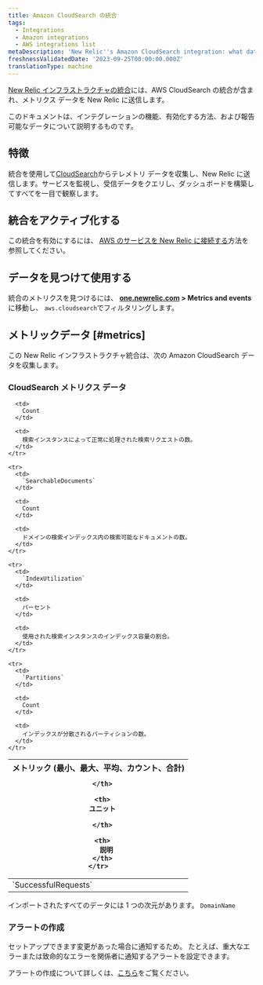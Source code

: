 ```yaml
---
title: Amazon CloudSearch の統合
tags:
  - Integrations
  - Amazon integrations
  - AWS integrations list
metaDescription: 'New Relic''s Amazon CloudSearch integration: what data it reports and how to enable it.'
freshnessValidatedDate: '2023-09-25T00:00:00.000Z'
translationType: machine
---
```


[New Relic インフラストラクチャの統合](/docs/infrastructure/integrations-getting-started/getting-started/introduction-infrastructure-integrations)には、AWS CloudSearch の統合が含まれ、メトリクス データを New Relic に送信します。

このドキュメントは、インテグレーションの機能、有効化する方法、および報告可能なデータについて説明するものです。

## 特徴

統合を使用して[CloudSearch](https://aws.amazon.com/cloudsearch/)からテレメトリ データを収集し、New Relic に送信します。サービスを監視し、受信データをクエリし、ダッシュボードを構築してすべてを一目で観察します。

## 統合をアクティブ化する

この統合を有効にするには、 [AWS のサービスを New Relic に接続する](/docs/infrastructure/amazon-integrations/connect/aws-metric-stream-setup/)方法を参照してください。

## データを見つけて使用する

統合のメトリクスを見つけるには、 **[one.newrelic.com](https://one.newrelic.com/all-capabilities) > Metrics and events** に移動し、 `aws.cloudsearch`でフィルタリングします。

## メトリックデータ [#metrics]

この New Relic インフラストラクチャ統合は、次の Amazon CloudSearch データを収集します。

### CloudSearch メトリクス データ

<table>
  <thead>
    <tr>
      <th style={{ width: "220px" }}>
        メトリック (最小、最大、平均、カウント、合計)  

      </th>

      <th>
        ユニット  

      </th>

      <th>
        説明
      </th>
    </tr>
  </thead>

  <tbody>
    <tr>
      <td>
        `SuccessfulRequests`
      </td>

      <td>
        Count
      </td>

      <td>
        検索インスタンスによって正常に処理された検索リクエストの数。
      </td>
    </tr>

    <tr>
      <td>
        `SearchableDocuments`
      </td>

      <td>
        Count
      </td>

      <td>
        ドメインの検索インデックス内の検索可能なドキュメントの数。
      </td>
    </tr>

    <tr>
      <td>
        `IndexUtilization`
      </td>

      <td>
        パーセント
      </td>

      <td>
        使用された検索インスタンスのインデックス容量の割合。
      </td>
    </tr>

    <tr>
      <td>
        `Partitions`
      </td>

      <td>
        Count
      </td>

      <td>
        インデックスが分散されるパーティションの数。
      </td>
    </tr>
  </tbody>
</table>

インポートされたすべてのデータには 1 つの次元があります。 `DomainName`

### アラートの作成

セットアップできます<InlinePopover type="alerts"/>変更があった場合に通知するため。 たとえば、重大なエラーまたは致命的なエラーを関係者に通知するアラートを設定できます。

アラートの作成について詳しくは、[こちら](/docs/alerts-applied-intelligence/new-relic-alerts/learn-alerts/introduction-alerts/)をご覧ください。
